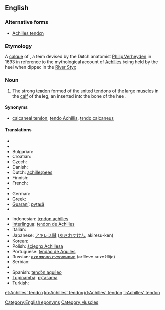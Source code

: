 ==English==

===Alternative forms===
* [[Achilles tendon]]

===Etymology===
A [[calque]] of {{etyl|NL.}} {{term|Achillis tendo|lang=la}}, a term devised by the Dutch anatomist [[w:Philip Verheyden|Philip Verheyden]] in 1693 in reference to the mythological account of [[Achilles]] being held by the heel when dipped in the [[w:Styx|River Styx]]

===Noun===
{{en-noun|sg=[[Achilles]]’ [[tendon]]}}

# {{anatomy}} The strong [[tendon]] formed of the united tendons of the large [[muscle]]s in the [[calf]] of the leg, an inserted into the bone of the heel.

====Synonyms====
* {{sense|anatomy}} [[calcaneal tendon]], [[tendo Achillis]], [[tendo calcaneus]]

====Translations====
{{trans-top|strong tendon in the calf of the leg}}
* {{trreq|Albanian}}
* {{trreq|Armenian}}
* Bulgarian: {{t|bg|ахилесово сухожилие|n|tr=axilesovo suxožilie|sc=Cyrl}}
* Croatian: {{t-|hr|Ahilova tetiva|f}}
* Czech: {{t-|cs|Achillova šlacha|f}}
* Danish: {{t-|da|akillessene|c}}
* Dutch: [[achillespees]] {{f}}
* Finnish: {{t-|fi|akillesjänne}}
* French: {{t+|fr|tendon d’Achille|m}}
* {{trreq|Georgian}}
* German: {{t+|de|Achillessehne|f}}
* Greek: {{t|el|Αχίλλειος τένοντας|tr=Achílleios ténontas|sc=Grek}}
* [[Guaraní]]: [[pytasã]]
* {{trreq|Hungarian}}
{{trans-mid}}
* Indonesian: [[tendon achilles]]
* [[Interlingua]]: [[tendon de Achilles]]
* Italian: {{t-|it|tendine di Achille|m}}
* Japanese: [[アキレス腱]] ([[あきれすけん]], akiresu-ken)
* Korean: {{t|ko|아킬레스건|tr=akilleseugeon|sc=Kore}}
* Polish: [[ścięgno Achillesa]] {{n}}
* Portuguese: [[tendão de Aquiles]] {{m}}
* Russian: [[ахиллово сухожилие]] (axíllovo suxožílije) {{n}}
* Serbian: {{t|sr|Ахилова тетива|f|tr=Ahilova tetiva|sc=Cyrl}}
* {{trreq|Slovak}}
* Spanish: [[tendón aquíleo]] {{m}}
* [[Tupinambá]]: [[pytasama]]
* Turkish: {{t|tr|Aşil tendonu}}
{{trans-bottom}}

[[Category:English eponyms]]
[[Category:Muscles]]

[[et:Achilles' tendon]]
[[ko:Achilles' tendon]]
[[id:Achilles' tendon]]
[[fi:Achilles' tendon]]